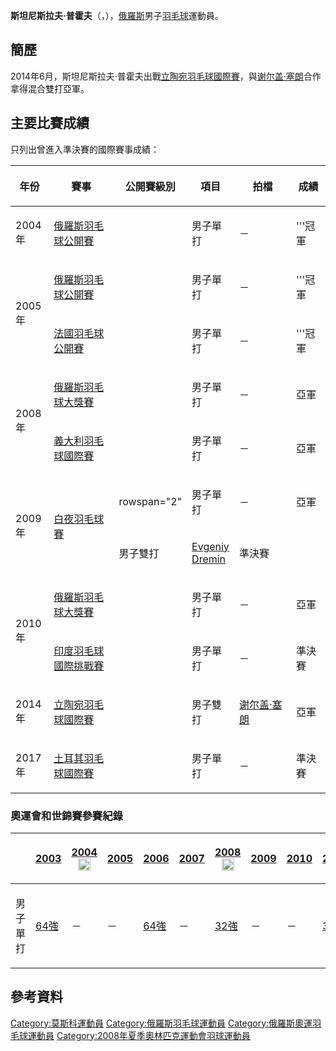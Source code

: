 {{noteTA|G1=Badminton}}
{{Infobox 羽球選手
| playername              = 斯坦尼斯拉夫·普霍夫<br />{{lang|ru|Станислав Пухов}}<br /><small>({{lang|en|Stanislav Pukhov}})</small>
| image                   = 
| size                    = 
| caption                 = 
| birth_name              = 
| date_of_birth           = {{birth_date_and_age|1977|6|28}}
| place_of_birth          = 
| height                  = {{height|m=1.80}}
| weight                  = 
| event                   = 男子單打、男子雙打
| country                 = {{RUS}}
| years_started           =
| handedness              = 
| coach                   = 
| highest_ranking         = 第48位（男單）
| date_of_highest_ranking = 2011年4月28日 <ref name="ranking">{{en}}[http://bwfcontent.tournamentsoftware.com/ranking/player.aspx?id=12463&player=109059 BWF World Ranking - Ranking of Stanislav PUKHOV (8354)]</ref>
| current_ranking         = 第381位（男單）
| date_of_current_ranking = 2016年12月8日<ref>{{en}}[http://bwfcontent.tournamentsoftware.com/ranking/category.aspx?id=12404&category=472 BWF World Ranking - BWF世界排名榜 (12/8/2016) - Men's singles] {{Wayback|url=http://bwfcontent.tournamentsoftware.com/ranking/category.aspx?id=12404&category=472 |date=20181001132822 }}</ref>
| played                  = 179勝–97負（男單）<br/>86勝–41負（男雙）<br/>2勝–4負（混雙）
| titles                  = 
| bwf_profile             = 0AF005F4-992C-4AEF-88FD-0038E6B8D16B
| bwf_id                  = 8354
| updated                 = 2016年12月9日
}}
{{MedalTableTop}}
{{MedalSport | 男子[[羽毛球|羽毛球]]}}
{{MedalCountry | {{RUS}}}}
{{MedalBottom}}
'''斯坦尼斯拉夫·普霍夫'''（{{lang-ru|'''Станислав Пухов'''}}，{{bd|1977年|6月28日||}}），[[俄羅斯|俄羅斯]]男子[[羽毛球|羽毛球]]運動員。

== 簡歷 ==
2014年6月，斯坦尼斯拉夫·普霍夫出戰[[2014年立陶宛羽毛球國際賽|立陶宛羽毛球國際賽]]，與[[谢尔盖·塞朗|谢尔盖·塞朗]]合作拿得混合雙打亞軍。

==主要比賽成績==
只列出曾進入準決賽的國際賽事成績：
{| class=wikitable style="text-align:center; font-size:small;" 
!width="50"|年份
!width="180"|賽事
!width="80"|公開賽級別
!width="60"|項目
!width="150"|拍檔
!width="50"|成績
|-
!rowspan="1"|2004年
|[[2004年俄羅斯羽毛球公開賽|俄羅斯羽毛球公開賽]]
|
|男子單打
|－
|bgcolor="gold"|'''冠軍
|-
!rowspan="2"|2005年
|[[2005年俄羅斯羽毛球公開賽|俄羅斯羽毛球公開賽]]
|
|男子單打
|－
|bgcolor="gold"|'''冠軍
|-
|[[2005年法國羽毛球公開賽|法國羽毛球公開賽]]
|
|男子單打
|－
|bgcolor="gold"|'''冠軍
|-
!rowspan="2"|2008年
|[[2008年俄羅斯羽毛球大獎賽|俄羅斯羽毛球大獎賽]]
|{{BWFGP}}
|男子單打
|－
|bgcolor="silver"|亞軍
|-
|[[2008年義大利羽毛球國際賽|義大利羽毛球國際賽]]
|{{BWFIC}}
|男子單打
|－
|bgcolor="silver"|亞軍
|-
!rowspan="2"|2009年
|rowspan="2"|[[2009年白夜羽毛球賽|白夜羽毛球賽]]
|rowspan="2" {{BWFIC}}
|男子單打
|－
|bgcolor="silver"|亞軍
|-
|男子雙打
|[[Evgeniy_Dremin|Evgeniy Dremin]]
|bgcolor="#b8860b"|準決賽
|-
!rowspan="2"|2010年
|[[2010年俄羅斯羽毛球大獎賽|俄羅斯羽毛球大獎賽]]
|{{BWFGP}}
|男子單打
|－
|bgcolor="silver"|亞軍
|-
|[[2010年印度羽毛球國際挑戰賽|印度羽毛球國際挑戰賽]]
|{{BWFIC}}
|男子單打
|－
|bgcolor="#b8860b"|準決賽
|-
!rowspan="1"|2014年
|[[2014年立陶宛羽毛球國際賽|立陶宛羽毛球國際賽]]
|{{BWFFS}}
|男子雙打
|[[谢尔盖·塞朗|谢尔盖·塞朗]]
|bgcolor="silver"|亞軍
|-
!rowspan="1"|2017年
|[[2017年土耳其羽毛球國際賽|土耳其羽毛球國際賽]]
|{{BWFIS}}
|男子單打
|－
|bgcolor="#b8860b"|準決賽
|}
{{BWF賽事級別索引}}

===奧運會和世錦賽參賽紀錄===
{| class=wikitable style="text-align:center; font-size:small;" 
!
!width="50"|[[2003年世界羽毛球錦標賽|2003]]
!width="80"|[[2004年夏季奧林匹克運動會羽毛球比賽|2004]] [[File:Olympic_rings_without_rims.svg|20px]]
!width="50"|[[2005年世界羽毛球錦標賽|2005]]
!width="50"|[[2006年世界羽毛球錦標賽|2006]]
!width="50"|[[2007年世界羽毛球錦標賽|2007]]
!width="80"|[[2008年夏季奧林匹克運動會羽毛球比賽|2008]] [[File:Olympic_rings_without_rims.svg|20px]]
!width="50"|[[2009年世界羽毛球錦標賽|2009]]
!width="50"|[[2010年世界羽毛球錦標賽|2010]]
!width="50"|[[2011年世界羽毛球錦標賽|2011]]
|-
!width="80"|男子單打
|[[2003年世界羽毛球錦標賽男子單打項目|64強]]
|－
|－
|[[2006年世界羽毛球錦標賽男子單打項目|64強]]
|－
|[[2008年夏季奧林匹克運動會羽毛球男子單打比賽|32強]]
|－
|－
|[[2011年世界羽毛球錦標賽男子單打項目|32強]]
|}

== 參考資料 ==
{{Reflist}}

{{DEFAULTSORT:Pukhov, Stanislav}}
[[Category:莫斯科運動員|Category:莫斯科運動員]]
[[Category:俄羅斯羽毛球運動員|Category:俄羅斯羽毛球運動員]]
[[Category:俄羅斯奧運羽毛球運動員|Category:俄羅斯奧運羽毛球運動員]]
[[Category:2008年夏季奧林匹克運動會羽球運動員|Category:2008年夏季奧林匹克運動會羽球運動員]]